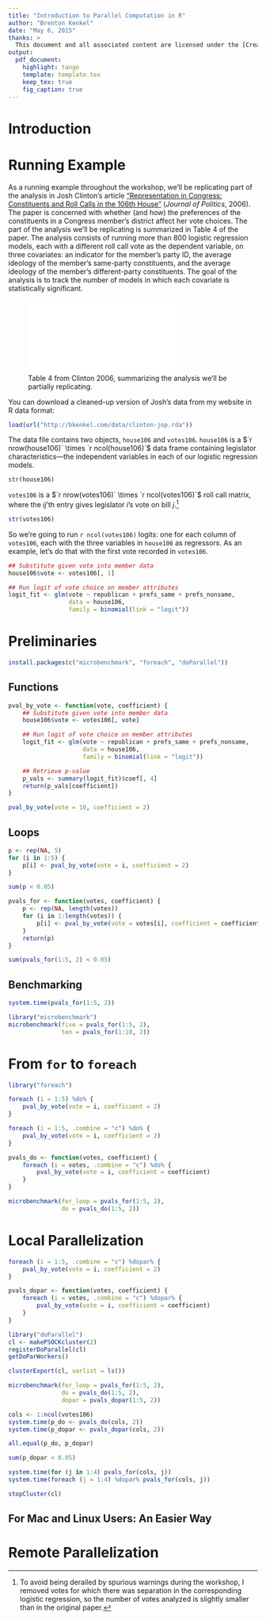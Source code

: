 ```yaml
---
title: "Introduction to Parallel Computation in R"
author: "Brenton Kenkel"
date: "May 6, 2015"
thanks: >
  This document and all associated content are licensed under the [Creative Commons Attribution-ShareAlike License (v4.0)](http://creativecommons.org/licenses/by-sa/4.0/).  Source code is available at <https://github.com/brentonk/parallel-r-workshop>.  The document incorporates material from [Jonathan Olmsted's Advanced Statistical Programming Camp notes](http://olmjo.com/teaching/ASPC/).
output:
  pdf_document:
    highlight: tango
    template: template.tex
    keep_tex: true
    fig_caption: true
---
```


# Introduction

# Running Example

As a running example throughout the workshop, we'll be replicating part of the analysis in Josh Clinton's article ["Representation in Congress: Constituents and Roll Calls in the 106th House"](http://www.jstor.org/stable/10.1111/j.1468-2508.2006.00415.x) (*Journal of Politics*, 2006).  The paper is concerned with whether (and how) the preferences of the constituents in a Congress member's district affect her vote choices.  The part of the analysis we'll be replicating is summarized in Table 4 of the paper.  The analysis consists of running more than 800 logistic regression models, each with a different roll call vote as the dependent variable, on three covariates: an indicator for the member's party ID, the average ideology of the member's same-party constituents, and the average ideology of the member's different-party constituents.  The goal of the analysis is to track the number of models in which each covariate is statistically significant.

![Table 4 from Clinton 2006, summarizing the analysis we'll be partially replicating.](clinton-table-4.pdf)

You can download a cleaned-up version of Josh's data from my website in R data format:

```r
load(url("http://bkenkel.com/data/clinton-jop.rda"))
```

The data file contains two objects, `house106` and `votes106`.  `house106` is a $`r nrow(house106)` \times `r ncol(house106)`$ data frame containing legislator characteristics—the independent variables in each of our logistic regression models.

```r
str(house106)
```

`votes106` is a $`r nrow(votes106)` \times `r ncol(votes106)`$ roll call matrix, where the $ij$'th entry gives legislator $i$'s vote on bill $j$.[^nvotes]

[^nvotes]: To avoid being derailed by spurious warnings during the workshop, I removed votes for which there was separation in the corresponding logistic regression, so the number of votes analyzed is slightly smaller than in the original paper.

```r
str(votes106)
```

So we're going to run `r ncol(votes106)` logits: one for each column of `votes106`, each with the three variables in `house106` as regressors.  As an example, let's do that with the first vote recorded in `votes106`.

```r
## Substitute given vote into member data
house106$vote <- votes106[, 1]

## Run logit of vote choice on member attributes
logit_fit <- glm(vote ~ republican + prefs_same + prefs_nonsame,
                 data = house106,
                 family = binomial(link = "logit"))
```

# Preliminaries

```r
install.packages(c("microbenchmark", "foreach", "doParallel"))
```

## Functions

```r
pval_by_vote <- function(vote, coefficient) {
    ## Substitute given vote into member data
    house106$vote <- votes106[, vote]

    ## Run logit of vote choice on member attributes
    logit_fit <- glm(vote ~ republican + prefs_same + prefs_nonsame,
                     data = house106,
                     family = binomial(link = "logit"))

    ## Retrieve p-value
    p_vals <- summary(logit_fit)$coef[, 4]
    return(p_vals[coefficient])
}
```

```r
pval_by_vote(vote = 10, coefficient = 2)
```

## Loops

```r
p <- rep(NA, 5)
for (i in 1:5) {
    p[i] <- pval_by_vote(vote = i, coefficient = 2)
}
```

```r
sum(p < 0.05)
```

```r
pvals_for <- function(votes, coefficient) {
    p <- rep(NA, length(votes))
    for (i in 1:length(votes)) {
        p[i] <- pval_by_vote(vote = votes[i], coefficient = coefficient)
    }
    return(p)
}
```

```r
sum(pvals_for(1:5, 2) < 0.05)
```

## Benchmarking

```r
system.time(pvals_for(1:5, 2))
```

```r
library("microbenchmark")
microbenchmark(five = pvals_for(1:5, 2),
               ten = pvals_for(1:10, 2))
```

# From `for` to `foreach`

```r
library("foreach")
```

```r
foreach (i = 1:5) %do% {
    pval_by_vote(vote = i, coefficient = 2)
}
```

```r
foreach (i = 1:5, .combine = "c") %do% {
    pval_by_vote(vote = i, coefficient = 2)
}
```

```r
pvals_do <- function(votes, coefficient) {
    foreach (i = votes, .combine = "c") %do% {
        pval_by_vote(vote = i, coefficient = coefficient)
    }
}
```

```r
microbenchmark(for_loop = pvals_for(1:5, 2),
               do = pvals_do(1:5, 2))
```


# Local Parallelization

```r
foreach (i = 1:5, .combine = "c") %dopar% {
    pval_by_vote(vote = i, coefficient = 2)
}
```

```r
pvals_dopar <- function(votes, coefficient) {
    foreach (i = votes, .combine = "c") %dopar% {
        pval_by_vote(vote = i, coefficient = coefficient)
    }
}
```

```r
library("doParallel")
cl <- makePSOCKcluster(2)
registerDoParallel(cl)
getDoParWorkers()
```

```r
clusterExport(cl, varlist = ls())
```

```r
microbenchmark(for_loop = pvals_for(1:5, 2),
               do = pvals_do(1:5, 2),
               dopar = pvals_dopar(1:5, 2))
```

```r
cols <- 1:ncol(votes106)
system.time(p_do <- pvals_do(cols, 2))
system.time(p_dopar <- pvals_dopar(cols, 2))
```

```r
all.equal(p_do, p_dopar)
```

```r
sum(p_dopar < 0.05)
```

```r
system.time(for (j in 1:4) pvals_for(cols, j))
system.time(foreach (j = 1:4) %dopar% pvals_for(cols, j))
```

```r
stopCluster(cl)
```

## For Mac and Linux Users: An Easier Way


# Remote Parallelization
